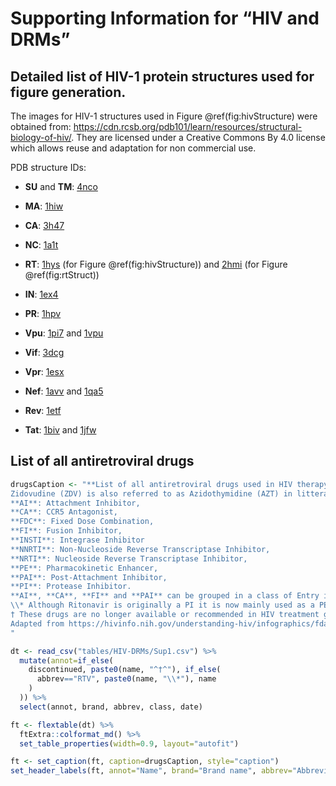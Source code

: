 # Supporting Information for "HIV and DRMs" {#HIV-intro-appendix}

## Detailed list of HIV-1 protein structures used for figure generation.

The images for HIV-1 structures used in Figure \@ref(fig:hivStructure) were obtained from: [https://cdn.rcsb.org/pdb101/learn/resources/structural-biology-of-hiv/](https://cdn.rcsb.org/pdb101/learn/resources/structural-biology-of-hiv/index.html#). They are licensed under a Creative Commons By 4.0 license which allows reuse and adaptation for non commercial use.

PDB structure IDs:

-   **SU** and **TM**: [4nco](http://www.rcsb.org/pdb/explore.do?structureId=4nco)

-   **MA**: [1hiw](http://rcsb.org/pdb/explore/explore.do?structureId=1hiw)

-   **CA**: [3h47](http://rcsb.org/pdb/explore/explore.do?structureId=3h47)

-   **NC**: [1a1t](http://rcsb.org/pdb/explore/explore.do?structureId=1a1t)

-   **RT**: [1hys](http://www.rcsb.org/pdb/explore.do?structureId=1hys) (for Figure \@ref(fig:hivStructure)) and [2hmi](http://www.rcsb.org/pdb/explore.do?structureId=2hmi) (for Figure \@ref(fig:rtStruct))

-   **IN**: [1ex4](http://www.rcsb.org/pdb/explore.do?structureId=1ex4)

-   **PR**: [1hpv](http://www.rcsb.org/pdb/explore.do?structureId=1hpv)

-   **Vpu**: [1pi7](http://www.rcsb.org/pdb/explore.do?structureId=1pi7) and [1vpu](http://www.rcsb.org/pdb/explore.do?structureId=1vpu)

-   **Vif**: [3dcg](http://www.rcsb.org/pdb/explore.do?structureId=3dcg)

-   **Vpr**: [1esx](http://www.rcsb.org/pdb/explore.do?structureId=1esx)

-   **Nef**: [1avv](http://www.rcsb.org/pdb/explore.do?structureId=1avv) and [1qa5](http://www.rcsb.org/pdb/explore.do?structureId=1qa5)

-   **Rev**: [1etf](http://www.rcsb.org/pdb/explore.do?structureId=1etf)

-   **Tat**: [1biv](http://www.rcsb.org/pdb/explore.do?structureId=1biv) and [1jfw](http://www.rcsb.org/pdb/explore.do?structureId=1jfw)

## List of all antiretroviral drugs

```r
drugsCaption <- "**List of all antiretroviral drugs used in HIV therapy**
Zidovudine (ZDV) is also referred to as Azidothymidine (AZT) in litterature, Fixed Dose combinations (i.e. single pills combining multiple drugs) are referred to by their commercial name, the composition of these can be seen in the abbreviation. Drugs were ordered by FDA approval date.    
**AI**: Attachment Inhibitor,
**CA**: CCR5 Antagonist,
**FDC**: Fixed Dose Combination,
**FI**: Fusion Inhibitor,
**INSTI**: Integrase Inhibitor
**NNRTI**: Non-Nucleoside Reverse Transcriptase Inhibitor, 
**NRTI**: Nucleoside Reverse Transcriptase Inhibitor,
**PE**: Pharmacokinetic Enhancer,
**PAI**: Post-Attachment Inhibitor,  
**PI**: Protease Inhibitor. 
**AI**, **CA**, **FI** and **PAI** can be grouped in a class of Entry inhibitors.  
\\* Although Ritonavir is originally a PI it is now mainly used as a PE to boost the action of other drugs.  
† These drugs are no longer available or recommended in HIV treatment guidelines. They may still be used in FDC regimens.  
Adapted from https://hivinfo.nih.gov/understanding-hiv/infographics/fda-approval-hiv-medicines and https://hivinfo.nih.gov/understanding-hiv/fact-sheets/fda-approved-hiv-medicines
"
```
```r
dt <- read_csv("tables/HIV-DRMs/Sup1.csv") %>%
  mutate(annot=if_else(
    discontinued, paste0(name, "^†^"), if_else(
      abbrev=="RTV", paste0(name, "\\*"), name
    )
  )) %>%
  select(annot, brand, abbrev, class, date)

ft <- flextable(dt) %>%
  ftExtra::colformat_md() %>%
  set_table_properties(width=0.9, layout="autofit")

ft <- set_caption(ft, caption=drugsCaption, style="caption")
set_header_labels(ft, annot="Name", brand="Brand name", abbrev="Abbreviation", class="Class", date="Approval date")
```

\begin{longtable}{lllll}
        \toprule
        Name & Brand name & Abbreviation & Class & Approval date \\ \midrule
        zidovudine & retrovir & ZDV & NRTI & 1987-03-19 \\ 
        didanosine\textsuperscript{\dag} & videx & ddI & NRTI & 1991-10-09 \\ 
        zalcitabine\textsuperscript{\dag} & hivid & ddC & NRTI & 1992-06-19 \\ 
        stavudine\textsuperscript{\dag} & zerit & d4T & NRTI & 1994-06-24 \\ 
        lamivudine & epivir & 3TC & NRTI & 1995-11-17 \\ 
        saquinavir & invirase & SQV & PI & 1995-12-06 \\ 
        ritonavir\textsuperscript{*} & norvir & RTV & PI & 1996-03-01 \\ 
        indinavir\textsuperscript{\dag} & crixivan & IDV & PI & 1996-03-13 \\ 
        neviparine & viramune & NVP & NNRTI & 1996-06-21 \\ 
        nelfinavir\textsuperscript{\dag} & viracept & NFV & PI & 1997-03-14 \\ 
        delavirdine\textsuperscript{\dag} & rescriptor & DLV & NNRTI & 1997-04-04 \\ 
        combivir & combivir & 3TC+ZDV & FDC & 1997-09-27 \\ 
        efavirenz & sustiva & EFV & NNRTI & 1998-09-17 \\ 
        abacavir & ziagen & ABC & NRTI & 1998-12-17 \\ 
        amprenavir\textsuperscript{\dag} & agenerase & APV & PI & 1999-04-15 \\ 
        kaletra & kaletra & LPV+RTV & FDC & 2000-09-15 \\ 
        didanosine-ec\textsuperscript{\dag} & videx-ec & ddI-EC & NRTI & 2000-10-31 \\ 
        trizivir & trizivir & ABC+3TC+ZDV & FDC & 2000-11-14 \\ 
        tenofovir-df & viread & TDF & NRTI & 2001-10-26 \\ 
        enfuvirtide & fuzeon & T-20 & FI & 2003-03-13 \\ 
        atazanavir & reyataz & ATC & PI & 2003-06-20 \\ 
        emtricitabine & emtriva & FTC & NRTI & 2003-07-02 \\ 
        fosamprenavir & lexiva & FPV & PI & 2003-10-20 \\ 
        epzicom & epzicom & ABC+3TC & FDC & 2004-08-02 \\ 
        truvada & truvada & FTC+TDF & FDC & 2004-08-02 \\ 
        tipranavir & aptivus & TPV & PI & 2005-06-22 \\ 
        darunavir & prezista & DRV & PI & 2006-06-23 \\ 
        atripla & atripla & EFV+FTC+TDF & FDC & 2006-07-12 \\ 
        maraviroc & selzentry & MVC & CA & 2007-08-06 \\ 
        raltegravir & isentress & RAL & INSTI & 2007-10-12 \\ 
        etravirine & intelence & ETR & NNRTI & 2008-01-18 \\ 
        neviparine-xr & viramune-xr & NVP-XR & NNRTI & 2011-03-25 \\ 
        rilpivirine & edurant & RPV & NNRTI & 2011-05-20 \\ 
        complera & complera & FTC+RPV+TDF & FDC & 2011-08-10 \\ 
        stribild & stribild & EVG+COBI+FTC+TDF & FDC & 2012-08-27 \\ 
        dolutegravir & tivicay & DTG & INSTI & 2013-08-12 \\ 
        triumeq & triumeq & ABC+DTG+3TC & FDC & 2014-08-22 \\ 
        elvitegravir\textsuperscript{\dag} & vitekta & EVG & INSTI & 2014-09-14 \\ 
        cobicistat & tybost & COBI & PE & 2014-09-24 \\ 
        evotaz & evotaz & ATV+COBI & FDC & 2015-01-29 \\ 
        prezcobix & prezcobix & DRV+COBI & FDC & 2015-01-29 \\ 
        genvoya & genvoya & EVG+COBI+FTC+TAF & FDC & 2015-11-05 \\ 
        odefsey & odefsey & FTC+RPV+TAF & FDC & 2016-03-01 \\ 
        descovy & descovy & FTC+TAF & FDC & 2016-04-04 \\ 
        raltegravir & isentress-hd & RAL & INSTI & 2017-05-26 \\ 
        juluca & juluca & DTG+RPV & FDC & 2017-11-21 \\ 
        symfi-lo & symfi-lo & EFV+3TC+TDF & FDC & 2018-02-05 \\ 
        biktarvy & biktarvy & BIC+FTC+TAF & FDC & 2018-02-07 \\ 
        cimduo & cimduo & 3TC+TDF & FDC & 2018-02-28 \\ 
        ibalizumab-uiyk & trogarzo & TNX-355 & PAI & 2018-03-06 \\ 
        symfi & symfi & EFV+3TC+TDF & FDC & 2018-03-22 \\ 
        symtuza & symtuza & DRV+COBI+FTC+TAF & FDC & 2018-07-17 \\ 
        delstrigo & delstrigo & DOR+3TC+TDF & FDC & 2018-08-30 \\ 
        doravirine & pifeltro & DOR & NNRTI & 2018-08-30 \\ 
        temixys & temixys & 3TC+TDF & FDC & 2018-11-16 \\ 
        dovato & dovato & DTG+3TC & FDC & 2019-04-08 \\ 
        dolutegravir & tivicay-pd & DTG & INSTI & 2020-06-12 \\ 
        fostemsavir & rukobia & FTR & AI & 2020-07-02 \\ 
        cabenuva & cabenuva & CAB+RPV & FDC & 2021-01-22 \\ 
        cabotegravir & vocabria & CAB & INSTI & 2021-01-22 \\ \bottomrule
    \extcaption{List of all antiretroviral drugs used in HIV therapy}{
Zidovudine (ZDV) is also referred to as Azidothymidine (AZT) in litterature, Fixed Dose combinations (i.e. single pills combining multiple drugs) are referred to by their commercial name, the composition of these can be seen in the abbreviation. Drugs were ordered by FDA approval date.\\    
\textbf{AI}: Attachment Inhibitor,
\textbf{CA}: CCR5 Antagonist,
\textbf{FDC}: Fixed Dose Combination,
\textbf{FI}: Fusion Inhibitor,
\textbf{INSTI}: Integrase Inhibitor
\textbf{NNRTI}: Non-Nucleoside Reverse Transcriptase Inhibitor, 
\textbf{NRTI}: Nucleoside Reverse Transcriptase Inhibitor,
\textbf{PE}: Pharmacokinetic Enhancer,
\textbf{PAI}: Post-Attachment Inhibitor,  
\textbf{PI}: Protease Inhibitor. 
\textbf{AI}, \textbf{CA}, \textbf{FI} and \textbf{PAI} can be grouped in a class of Entry inhibitors.\\
* Although Ritonavir is originally a PI it is now mainly used as a PE to boost the action of other drugs.\\
\dag These drugs are no longer available or recommended in HIV treatment guidelines. They may still be used in FDC regimens.\\
Adapted from \href{https://hivinfo.nih.gov/understanding-hiv/infographics/fda-approval-hiv-medicines}{https://hivinfo.nih.gov/understanding-hiv/infographics/fda-approval-hiv-medicines} and \href{https://hivinfo.nih.gov/understanding-hiv/fact-sheets/fda-approved-hiv-medicines}{https://hivinfo.nih.gov/understanding-hiv/fact-sheets/fda-approved-hiv-medicines}
}
\label{tab:tableDrugs}
\end{longtable}

